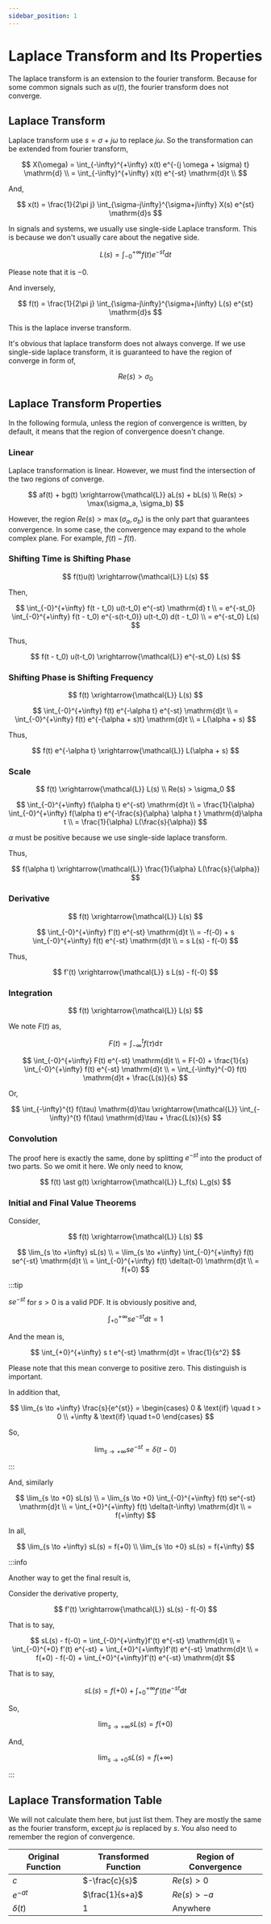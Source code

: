 ```yaml
---
sidebar_position: 1
---
```


# Laplace Transform and Its Properties

The laplace transform is an extension to the fourier transform. Because for some common signals such as $u(t)$, the fourier transform does not converge.

## Laplace Transform

Laplace transform use $s = \sigma + j\omega$ to replace $j\omega$. So the transformation can be extended from fourier transform,

$$
X(\omega) = \int_{-\infty}^{+\infty} x(t) e^{-(j \omega + \sigma) t} \mathrm{d} \\
= \int_{-\infty}^{+\infty} x(t) e^{-st} \mathrm{d}t \\
$$

And,

$$
x(t) = \frac{1}{2\pi j} \int_{\sigma-j\infty}^{\sigma+j\infty} X(s) e^{st} \mathrm{d}s
$$

In signals and systems, we usually use single-side Laplace transform. This is because we don't usually care about the negative side.

$$
L(s) = \int_{-0}^{+\infty} f(t) e^{-st} \mathrm{d}t
$$

Please note that it is $-0$.

And inversely,

$$
f(t) = \frac{1}{2\pi j} \int_{\sigma-j\infty}^{\sigma+j\infty} L(s) e^{st} \mathrm{d}s
$$

This is the laplace inverse transform.

It's obvious that laplace transform does not always converge. If we use single-side laplace transform, it is guaranteed to have the region of converge in form of,

$$
Re(s) > \sigma_0
$$

## Laplace Transform Properties

In the following formula, unless the region of convergence is written, by default, it means that the region of convergence doesn't change.

### Linear

Laplace transformation is linear. However, we must find the intersection of the two regions of converge.

$$
af(t) + bg(t) \xrightarrow{\mathcal{L}} aL(s) + bL(s) \\
Re(s) > \max(\sigma_a, \sigma_b)
$$

However, the region $Re(s) > \max(\sigma_a, \sigma_b)$ is the only part that guarantees convergence. In some case, the convergence may expand to the whole complex plane. For example, $f(t) - f(t)$.

### Shifting Time is Shifting Phase

$$
f(t)u(t) \xrightarrow{\mathcal{L}} L(s)
$$

Then,

$$
\int_{-0}^{+\infty} f(t - t_0) u(t-t_0) e^{-st} \mathrm{d} t \\
= e^{-st_0} \int_{-0}^{+\infty} f(t - t_0) e^{-s(t-t_0)} u(t-t_0) d(t - t_0) \\
= e^{-st_0} L(s)
$$

Thus,

$$
f(t - t_0) u(t-t_0) \xrightarrow{\mathcal{L}} e^{-st_0} L(s)
$$

### Shifting Phase is Shifting Frequency

$$
f(t) \xrightarrow{\mathcal{L}} L(s)
$$

$$
\int_{-0}^{+\infty} f(t) e^{-\alpha t} e^{-st} \mathrm{d}t \\
= \int_{-0}^{+\infty} f(t) e^{-(\alpha + s)t} \mathrm{d}t \\
= L(\alpha + s)
$$

Thus,

$$
f(t) e^{-\alpha t} \xrightarrow{\mathcal{L}} L(\alpha + s)
$$

### Scale

$$
f(t) \xrightarrow{\mathcal{L}} L(s) \\
Re(s) > \sigma_0
$$

$$
\int_{-0}^{+\infty} f(\alpha t) e^{-st} \mathrm{d}t \\
= \frac{1}{\alpha} \int_{-0}^{+\infty} f(\alpha t) e^{-\frac{s}{\alpha} \alpha t } \mathrm{d}\alpha t \\
= \frac{1}{\alpha} L(\frac{s}{\alpha})
$$

$\alpha$ must be positive because we use single-side laplace transform.

Thus,

$$
f(\alpha t) \xrightarrow{\mathcal{L}} \frac{1}{\alpha} L(\frac{s}{\alpha})
$$

### Derivative

$$
f(t) \xrightarrow{\mathcal{L}} L(s)
$$

$$
\int_{-0}^{+\infty} f'(t) e^{-st} \mathrm{d}t \\
= -f(-0) + s \int_{-0}^{+\infty} f(t) e^{-st} \mathrm{d}t \\
= s L(s) - f(-0)
$$

Thus,

$$
f'(t) \xrightarrow{\mathcal{L}} s L(s) - f(-0)
$$

### Integration

$$
f(t) \xrightarrow{\mathcal{L}} L(s)
$$

We note $F(t)$ as,

$$
F(t) = \int_{-\infty}^{t} f(\tau) \mathrm{d}\tau
$$

$$
\int_{-0}^{+\infty} F(t) e^{-st} \mathrm{d}t \\
= F(-0) + \frac{1}{s} \int_{-0}^{+\infty} f(t) e^{-st} \mathrm{d}t \\
= \int_{-\infty}^{-0} f(t) \mathrm{d}t + \frac{L(s)}{s}
$$

Or,

$$
\int_{-\infty}^{t} f(\tau) \mathrm{d}\tau \xrightarrow{\mathcal{L}} \int_{-\infty}^{t} f(\tau) \mathrm{d}\tau + \frac{L(s)}{s}
$$

### Convolution

The proof here is exactly the same, done by splitting $e^{-st}$ into the product of two parts. So we omit it here. We only need to know,

$$
f(t) \ast g(t) \xrightarrow{\mathcal{L}} L_f(s) L_g(s)
$$

### Initial and Final Value Theorems

Consider,

$$
f(t) \xrightarrow{\mathcal{L}} L(s)
$$

$$
\lim_{s \to +\infty} sL(s) \\
= \lim_{s \to +\infty} \int_{-0}^{+\infty} f(t) se^{-st} \mathrm{d}t \\
= \int_{-0}^{+\infty} f(t) \delta(t-0) \mathrm{d}t \\
= f(+0)
$$

:::tip

$se^{-st}$ for $s > 0$ is a valid PDF. It is obviously positive and,

$$
\int_{+0}^{+\infty} se^{-st} \mathrm{d}t = 1
$$

And the mean is,

$$
\int_{+0}^{+\infty} s t e^{-st} \mathrm{d}t = \frac{1}{s^2}
$$

Please note that this mean converge to positive zero. This distinguish is important.

In addition that,

$$
\lim_{s \to +\infty} \frac{s}{e^{st}} = \begin{cases}
0 & \text{if} \quad t > 0 \\
+\infty & \text{if} \quad t=0
\end{cases}
$$

So,

$$
\lim_{s \to +\infty}se^{-st} = \delta(t-0)
$$

:::

And, similarly

$$
\lim_{s \to +0} sL(s) \\
= \lim_{s \to +0} \int_{-0}^{+\infty} f(t) se^{-st} \mathrm{d}t \\
= \int_{+0}^{+\infty} f(t) \delta(t-\infty) \mathrm{d}t \\
= f(+\infty)
$$

In all,

$$
\lim_{s \to +\infty} sL(s) = f(+0) \\
\lim_{s \to +0} sL(s) = f(+\infty)
$$

:::info

Another way to get the final result is,

Consider the derivative property,

$$
f'(t) \xrightarrow{\mathcal{L}} sL(s) - f(-0)
$$

That is to say,

$$
sL(s) - f(-0) = \int_{-0}^{+\infty}f'(t) e^{-st} \mathrm{d}t \\
= \int_{-0}^{+0} f'(t) e^{-st} + \int_{+0}^{+\infty}f'(t) e^{-st} \mathrm{d}t \\
= f(+0) - f(-0) + \int_{+0}^{+\infty}f'(t) e^{-st} \mathrm{d}t 
$$

That is to say,

$$
sL(s) = f(+0) + \int_{+0}^{+\infty}f'(t) e^{-st} \mathrm{d}t
$$

So,

$$
\lim_{s \to +\infty} sL(s) = f(+0)
$$

And,

$$
\lim_{s \to +0} sL(s) = f(+\infty)
$$

:::

## Laplace Transformation Table

We will not calculate them here, but just list them. They are mostly the same as the fourier transform, except $j\omega$ is replaced by $s$. You also need to remember the region of convergence.

| Original Function | Transformed Function | Region of Convergence |
| --- | --- | --- |
| $c$ | $-\frac{c}{s}$ | $Re(s)>0$ |
| $e^{-at}$ | $\frac{1}{s+a}$ | $Re(s) > -a$ |
| $\delta(t)$ | $1$ | Anywhere |
